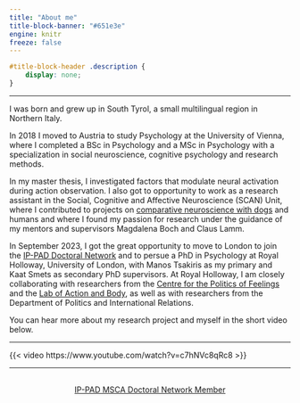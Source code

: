 ```yaml
---
title: "About me"
title-block-banner: "#651e3e"
engine: knitr
freeze: false
---
```


```css
#title-block-header .description {
    display: none;
}
```
---

I was born and grew up in South Tyrol, a small multilingual region in Northern Italy. 

In 2018 I moved to Austria to study Psychology at the University of Vienna, where I completed a BSc in Psychology and a MSc in Psychology with a specialization in social neuroscience, cognitive psychology and research methods. 

In my master thesis, I investigated factors that modulate neural activation during action observation. I also got to opportunity to work as a research assistant in the Social, Cognitive and Affective Neuroscience (SCAN) Unit, where I contributed to projects on [comparative neuroscience with dogs](https://ccnu.univie.ac.at/) and humans and where I found my passion for research under the guidance of my mentors and supervisors Magdalena Boch and Claus Lamm.  

In September 2023, I got the great opportunity to move to London to join the [IP-PAD Doctoral Network](www.ippad.eu) and to persue a PhD in Psychology at Royal Holloway, University of London, with Manos Tsakiris as my primary and Kaat Smets as secondary PhD supervisors. At Royal Holloway, I am closely collaborating with researchers from the [Centre for the Politics of Feelings](https://www.politics-of-feelings.com/) and the [Lab of Action and Body](https://twitter.com/labactionbody?lang=en), as well as with researchers from the Department of Politics and International Relations. 

You can hear more about my research project and myself in the short video below. 

----

{{< video https://www.youtube.com/watch?v=c7hNVc8qRc8 >}}

----

```{=html}
<div  style="margin: 30px; text-align: center;">
<a class="btn btn-primary" href="https://www.ippad.eu/" role="button" target="_blank" style="padding: 15px 30px;">IP-PAD MSCA Doctoral Network Member</a>
</div>
```
